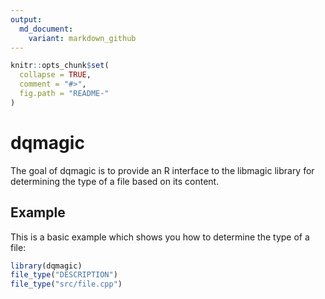 ```yaml
---
output:
  md_document:
    variant: markdown_github
---
```


<!-- README.md is generated from README.Rmd. Please edit that file -->

```r
knitr::opts_chunk$set(
  collapse = TRUE,
  comment = "#>",
  fig.path = "README-"
)
```

# dqmagic

The goal of dqmagic is to provide an R interface to the libmagic library for
determining the type of a file based on its content.

## Example

This is a basic example which shows you how to determine the type of a file:

```r
library(dqmagic)
file_type("DESCRIPTION")
file_type("src/file.cpp")
```
